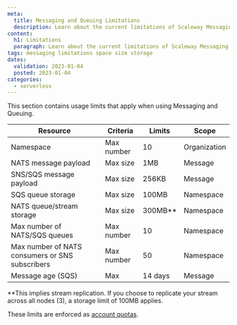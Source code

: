 ```yaml
---
meta:
  title: Messaging and Queuing Limitations
  description: Learn about the current limitations of Scaleway Messaging and Queuing
content:
  h1: Limitations
  paragraph: Learn about the current limitations of Scaleway Messaging and Queuing
tags: messaging limitations space size storage
dates:
  validation: 2023-01-04
  posted: 2023-01-04 
categories: 
  - serverless
---
```


This section contains usage limits that apply when using Messaging and Queuing.


| Resource                                       | Criteria   | Limits  | Scope        |
|------------------------------------------------|------------|---------|--------------|
| Namespace                                      | Max number | 10      | Organization |
| NATS message payload                           | Max size   | 1MB     | Message      |
| SNS/SQS message payload                        | Max size   | 256KB   | Message      |
| SQS queue storage                              | Max size   | 100MB   | Namespace    |
| NATS queue/stream storage                      | Max size   | 300MB** | Namespace    |
| Max number of NATS/SQS queues                  | Max number | 10      | Namespace    |
| Max number of NATS consumers or SNS subscribers | Max number | 50      | Namespace   |
| Message age (SQS)                              | Max        | 14 days | Message      |

**This implies stream replication. If you choose to replicate your stream across all nodes (3), a storage limit of 100MB applies.

These limits are enforced as [account quotas](/console/my-account/reference-content/account-quotas/).